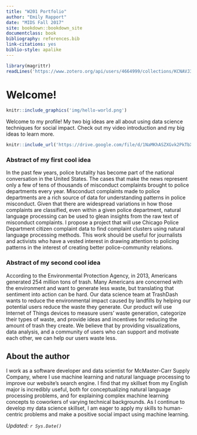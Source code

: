 ```yaml
---
title: "W201 Portfolio"
author: "Emily Rapport"
date: "MIDS Fall 2017"
site: bookdown::bookdown_site
documentclass: book
bibliography: references.bib
link-citations: yes
biblio-style: apalike
---
```


<!-- This won't be displayed but it will initialize your R session. Add any R libraries you need here. -->
```r
library(magrittr)
readLines('https://www.zotero.org/api/users/4664999/collections/KCNAVJ3B/items/top?start=0&limit=null&format=bibtex&itemKey=9NI269PT%2C5V8DWLZB&key=fn6ejgYQPGjjJ7PlvbI5Auu4&v=1') %>% writeLines('references.bib')
```


# Welcome! {-}

<!-- You can include images saved within your repo... -->
```r
knitr::include_graphics('img/hello-world.png')
```

Welcome to my profile! My two big ideas are all about using data science techniques for social impact. Check out my video introduction and my big ideas to learn more.
<!-- Below this line is just examples of how you can embed video from Google Drive. First you have to enable sharing, then just get the object ID which is that long string between d/ and /preview and will also be appended to any sharing link you generate for your video. -->
<p>
```r
knitr::include_url('https://drive.google.com/file/d/1NaMKhASZXGvk2PkTbXxR-faLR5O6_wJv/view')
```

### Abstract of my first cool idea {-}

In the past few years, police brutality has become part of the national conversation in the United States. The cases that make the news represent only a few of tens of thousands of misconduct complaints brought to police departments every year. Misconduct complaints made to police departments are a rich source of data for understanding patterns in police misconduct. Given that there are widespread variations in how those complaints are classified, even within a given police department, natural language processing can be used to glean insights from the raw text of misconduct complaints. I propose a project that will use Chicago Police Department citizen complaint data to find complaint clusters using natural language processing methods. This work should be useful for journalists and activists who have a vested interest in drawing attention to policing patterns in the interest of creating better police-community relations.

### Abstract of my second cool idea {-}

According to the Environmental Protection Agency, in 2013, Americans generated 254 million tons of trash. Many Americans are concerned with the environment and want to generate less waste, but translating that sentiment into action can be hard. Our data science team at TrashDash wants to reduce the environmental impact caused by landfills by helping our potential users reduce the waste they generate. Our product will use Internet of Things devices to measure users' waste generation, categorize their types of waste, and provide ideas and incentives for reducing the amount of trash they create. We believe that by providing visualizations, data analysis, and a community of users who can support and motivate each other, we can help our users waste less.

## About the author {-}

I work as a software developer and data scientist for McMaster-Carr Supply Company, where I use machine learning and natural language processing to improve our website's search engine. I find that my skillset from my English major is incredibly useful, both for conceptualizing natural language processing problems, and for explaining complex machine learning concepts to coworkers of varying technical backgrounds. As I continue to develop my data science skillset, I am eager to apply my skills to human-centric problems and make a positive social impact using machine learning.

*Updated: `r Sys.Date()`*
